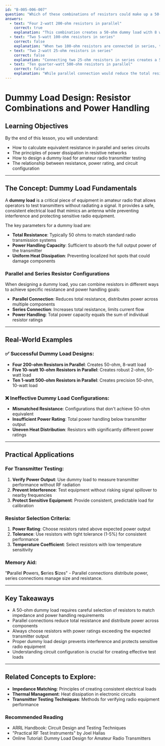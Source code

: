 ```yaml
---
id: "B-005-006-007"
question: "Which of these combinations of resistors could make up a 50-ohm dummy load capable of safely dissipating 5 watts?"
answers:
  - text: "Four 2-watt 200-ohm resistors in parallel"
    correct: true
    explanation: "This combination creates a 50-ohm dummy load with 8 watts total power dissipation capacity. When four 200-ohm resistors are connected in parallel, the equivalent resistance becomes 50 ohms (200 ÷ 4 = 50). Each resistor is rated at 2 watts, so four of them provide a total power handling of 8 watts, which safely exceeds the 5-watt requirement."
  - text: "Two 5-watt 100-ohm resistors in series"
    correct: false
    explanation: "When two 100-ohm resistors are connected in series, the total resistance becomes 200 ohms, not 50 ohms. Additionally, while the total power rating would be 10 watts, the configuration does not meet the 50-ohm impedance requirement for a dummy load."
  - text: "Two 2-watt 25-ohm resistors in series"
    correct: false
    explanation: "Connecting two 25-ohm resistors in series creates a 50-ohm total resistance, but the total power dissipation would only be 4 watts (2 watts per resistor), which is insufficient for a 5-watt dummy load."
  - text: "Ten quarter-watt 500-ohm resistors in parallel"
    correct: false
    explanation: "While parallel connection would reduce the total resistance, ten 500-ohm resistors in parallel would create a 50-ohm equivalent resistance, the total power dissipation would only be 2.5 watts (0.25 watts × 10), which is below the 5-watt requirement."
---
```


# Dummy Load Design: Resistor Combinations and Power Handling

## Learning Objectives
By the end of this lesson, you will understand:
- How to calculate equivalent resistance in parallel and series circuits
- The principles of power dissipation in resistive networks
- How to design a dummy load for amateur radio transmitter testing
- The relationship between resistance, power rating, and circuit configuration

---

## The Concept: Dummy Load Fundamentals

A **dummy load** is a critical piece of equipment in amateur radio that allows operators to test transmitters without radiating a signal. It provides a safe, consistent electrical load that mimics an antenna while preventing interference and protecting sensitive radio equipment.

The key parameters for a dummy load are:
- **Total Resistance**: Typically 50 ohms to match standard radio transmission systems
- **Power Handling Capacity**: Sufficient to absorb the full output power of the transmitter
- **Uniform Heat Dissipation**: Preventing localized hot spots that could damage components

### Parallel and Series Resistor Configurations

When designing a dummy load, you can combine resistors in different ways to achieve specific resistance and power handling goals:

- **Parallel Connection**: Reduces total resistance, distributes power across multiple components
- **Series Connection**: Increases total resistance, limits current flow
- **Power Handling**: Total power capacity equals the sum of individual resistor ratings

---

## Real-World Examples

### ✅ Successful Dummy Load Designs:
- **Four 200-ohm Resistors in Parallel**: Creates 50-ohm, 8-watt load
- **Five 10-watt 10-ohm Resistors in Parallel**: Creates robust 2-ohm, 50-watt load
- **Ten 1-watt 500-ohm Resistors in Parallel**: Creates precision 50-ohm, 10-watt load

### ❌ Ineffective Dummy Load Configurations:
- **Mismatched Resistance**: Configurations that don't achieve 50-ohm equivalent
- **Insufficient Power Rating**: Total power handling below transmitter output
- **Uneven Heat Distribution**: Resistors with significantly different power ratings

---

## Practical Applications

### For Transmitter Testing:
1. **Verify Power Output**: Use dummy load to measure transmitter performance without RF radiation
2. **Prevent Interference**: Test equipment without risking signal spillover to nearby frequencies
3. **Protect Sensitive Equipment**: Provide consistent, predictable load for calibration

### Resistor Selection Criteria:
1. **Power Rating**: Choose resistors rated above expected power output
2. **Tolerance**: Use resistors with tight tolerance (1-5%) for consistent performance
3. **Temperature Coefficient**: Select resistors with low temperature sensitivity

### Memory Aid:
"**P**arallel **P**owers, **S**eries **S**izes" - Parallel connections distribute power, series connections manage size and resistance.

---

## Key Takeaways

- A 50-ohm dummy load requires careful selection of resistors to match impedance and power handling requirements
- Parallel connections reduce total resistance and distribute power across components
- Always choose resistors with power ratings exceeding the expected transmitter output
- Proper dummy load design prevents interference and protects sensitive radio equipment
- Understanding circuit configuration is crucial for creating effective test loads

---

## Related Concepts to Explore:
- **Impedance Matching**: Principles of creating consistent electrical loads
- **Thermal Management**: Heat dissipation in electronic circuits
- **Transmitter Testing Techniques**: Methods for verifying radio equipment performance

### Recommended Reading
- ARRL Handbook: Circuit Design and Testing Techniques
- "Practical RF Test Instruments" by Joel Hallas
- Online Tutorial: Dummy Load Design for Amateur Radio Transmitters